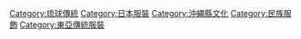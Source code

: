 [[Category:琉球傳統|Category:琉球傳統]]
[[Category:日本服裝|Category:日本服裝]]

[[Category:沖繩縣文化|Category:沖繩縣文化]]
[[Category:民族服飾|Category:民族服飾]]
[[Category:東亞傳統服裝|Category:東亞傳統服裝]]